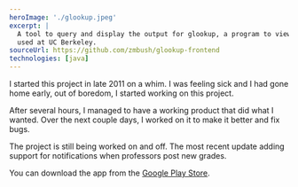 ```yaml
---
heroImage: './glookup.jpeg'
excerpt: |
  A tool to query and display the output for glookup, a program to view grades
  used at UC Berkeley.
sourceUrl: https://github.com/zmbush/glookup-frontend
technologies: [java]
---
```


I started this project in late 2011 on a whim. I was feeling sick and I had
gone home early, out of boredom, I started working on this project.

After several hours, I managed to have a working product that did what I
wanted. Over the next couple days, I worked on it to make it better and fix
bugs.

The project is still being worked on and off. The most recent update adding
support for notifications when professors post new grades.

You can download the app from the [Google Play Store][play-store].

[play-store]: https://play.google.com/store/apps/details?id=zipcodeman.glookup 'Google Play Store'
